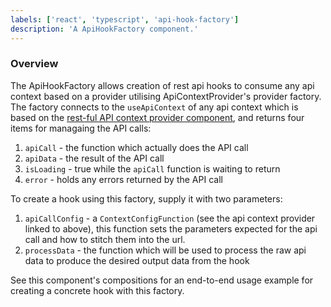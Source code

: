 ```yaml
---
labels: ['react', 'typescript', 'api-hook-factory']
description: 'A ApiHookFactory component.'
---
```


### Overview

The ApiHookFactory allows creation of rest api hooks to consume any api context based on a provider utilising ApiContextProvider's provider factory.
The factory connects to the `useApiContext` of any api context which is based on the [rest-ful API context provider component](@learn-harmony/movies.context.api-context-provider),
and returns four items for managaing the API calls:
1. `apiCall` - the function which actually does the API call
1. `apiData` - the result of the API call
1. `isLoading` - true while the `apiCall` function is waiting to return
1. `error` - holds any errors returned by the API call

To create a hook using this factory, supply it with two parameters:
1. `apiCallConfig` - a `ContextConfigFunction` (see the api context provider linked to above), this function sets the parameters expected for the api call and  how
to stitch them into the url.
1. `processData` - the function which will be used to process the raw api data to produce the desired output data from the hook


See this component's compositions for an end-to-end usage example for creating a concrete hook with this factory.
